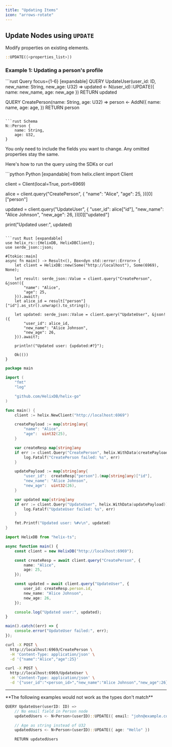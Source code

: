 ```yaml
---
title: "Updating Items"
icon: "arrows-rotate"
---
```


## Update Nodes using `UPDATE` &nbsp;

Modify properties on existing elements.

```rust
::UPDATE({<properties_list>})
```


### Example 1: Updating a person's profile

<CodeGroup>
```rust Query focus={1-6} [expandable]
QUERY UpdateUser(user_id: ID, new_name: String, new_age: U32) =>
    updated <- N<Person>(user_id)::UPDATE({
        name: new_name,
        age: new_age
    })
    RETURN updated

QUERY CreatePerson(name: String, age: U32) =>
    person <- AddN<Person>({
        name: name,
        age: age,
    })
    RETURN person
```

```rust Schema
N::Person {
    name: String,
    age: U32,
}
```
</CodeGroup>

<Info>
You only need to include the fields you want to change. Any omitted properties stay the same.
</Info>

Here's how to run the query using the SDKs or curl

<CodeGroup>
```python Python [expandable]
from helix.client import Client

client = Client(local=True, port=6969)

alice = client.query("CreatePerson", {
    "name": "Alice",
    "age": 25,
})[0]["person"]

updated = client.query("UpdateUser", {
    "user_id": alice["id"],
    "new_name": "Alice Johnson",
    "new_age": 26,
})[0]["updated"]

print("Updated user:", updated)
```

```rust Rust [expandable]
use helix_rs::{HelixDB, HelixDBClient};
use serde_json::json;

#[tokio::main]
async fn main() -> Result<(), Box<dyn std::error::Error>> {
    let client = HelixDB::new(Some("http://localhost"), Some(6969), None);

    let result: serde_json::Value = client.query("CreatePerson", &json!({
        "name": "Alice",
        "age": 25,
    })).await?;
    let alice_id = result["person"]["id"].as_str().unwrap().to_string();

    let updated: serde_json::Value = client.query("UpdateUser", &json!({
        "user_id": alice_id,
        "new_name": "Alice Johnson",
        "new_age": 26,
    })).await?;

    println!("Updated user: {updated:#?}");

    Ok(())
}
```

```go Go [expandable]
package main

import (
    "fmt"
    "log"

    "github.com/HelixDB/helix-go"
)

func main() {
    client := helix.NewClient("http://localhost:6969")

    createPayload := map[string]any{
        "name": "Alice",
        "age":  uint32(25),
    }

    var createResp map[string]any
    if err := client.Query("CreatePerson", helix.WithData(createPayload)).Scan(&createResp); err != nil {
        log.Fatalf("CreatePerson failed: %s", err)
    }

    updatePayload := map[string]any{
        "user_id":  createResp["person"].(map[string]any)["id"],
        "new_name": "Alice Johnson",
        "new_age":  uint32(26),
    }

    var updated map[string]any
    if err := client.Query("UpdateUser", helix.WithData(updatePayload)).Scan(&updated); err != nil {
        log.Fatalf("UpdateUser failed: %s", err)
    }

    fmt.Printf("Updated user: %#v\n", updated)
}
```

```typescript TypeScript [expandable]
import HelixDB from "helix-ts";

async function main() {
    const client = new HelixDB("http://localhost:6969");

    const createResp = await client.query("CreatePerson", {
        name: "Alice",
        age: 25,
    });

    const updated = await client.query("UpdateUser", {
        user_id: createResp.person.id,
        new_name: "Alice Johnson",
        new_age: 26,
    });

    console.log("Updated user:", updated);
}

main().catch((err) => {
    console.error("UpdateUser failed:", err);
});
```

```bash Curl [expandable]
curl -X POST \
  http://localhost:6969/CreatePerson \
  -H 'Content-Type: application/json' \
  -d '{"name":"Alice","age":25}'

curl -X POST \
  http://localhost:6969/UpdateUser \
  -H 'Content-Type: application/json' \
  -d '{"user_id":"<person_id>","new_name":"Alice Johnson","new_age":26}'
```
</CodeGroup>

---

<Danger>
**The following examples would not work as the types don't match**
</Danger>

```rust
QUERY UpdateUser(userID: ID) =>
    // No email field in Person node
    updatedUsers <- N<Person>(userID)::UPDATE({ email: "john@example.com" })

    // Age as string instead of U32
    updatedUsers <- N<Person>(userID)::UPDATE({ age: "Hello" })

    RETURN updatedUsers
```

